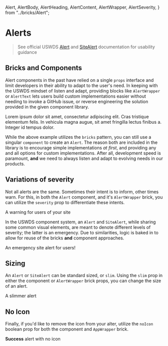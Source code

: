   Alert,
  AlertBody,
  AlertHeading,
  AlertContent,
  AlertWrapper,
  AlertSeverity,
} from "../bricks/Alert";

<Meta title="Alert" component={Alert} />

# Alerts

> See official USWDS [Alert](https://designsystem.digital.gov/components/alert/) and [SiteAlert](https://designsystem.digital.gov/components/site-alert/) documentation for usability guidance

## Bricks and Components

Alert components in the past have relied on a single `props` interface and limit developers in their ability to adapt to the user's need. In keeping with the USWDS mindset of listen and adapt, providing blocks like `AlertWrapper` or `AlertText` lets users build custom implementations easier without needing to invoke a GitHub issue, or reverse engineering the solution provided in the given component library.

<Canvas>
  <Story name="Bricks">
    <AlertWrapper severity={AlertSeverity.INFO}>
      <AlertBody>
        <AlertHeading text="A sample alert heading" />
        <AlertContent>
          Lorem ipsum dolor sit amet, consectetur adipiscing elit. Cras
          tristique elementum felis. In vehicula magna augue, sit amet fringilla
          lectus finibus a. Integer id tempus dolor.
        </AlertContent>
      </AlertBody>
    </AlertWrapper>
  </Story>
</Canvas>

While the above example utilizes the `bricks` pattern, you can still use a singular `component` to create an `Alert`. The reason both are included in the library is to encourage simple implementations _at first_, and providing any and all options for custom implementations. After all, development speed is paramount, **and** we need to always listen and adapt to evolving needs in our products.

<Canvas>
  <Story name="Component">
    <Alert 
      heading="A sample alert heading" 
      content="Lorem ipsum dolor sit amet, consectetur adipiscing elit. Cras
        tristique elementum felis. In vehicula magna augue, sit amet fringilla
        lectus finibus a. Integer id tempus dolor." 
    />
  </Story>
</Canvas>

## Variations of severity

Not all alerts are the same. Sometimes their intent is to inform, other times warn. For this, in both the `Alert` component, and it's `AlertWrapper` brick, you can utilize the `severity` prop to differentiate these intents.

<Canvas>
  <Story name="Severity (Standard)">
    <AlertWrapper severity={AlertSeverity.WARNING}>
      <AlertBody>
        <AlertContent>
          A warning for users of your site
        </AlertContent>
      </AlertBody>
    </AlertWrapper>
    <Alert 
      severity={AlertSeverity.ERROR}
      content="An error notice for users of your site"
    />
    <Alert 
      severity={AlertSeverity.SUCCESS}
      content="You did it! A success message for users of your site"
    />
  </Story>
</Canvas>

In the USWDS component system, an `Alert` and `SiteAlert`, while sharing some common visual elements, are meant to denote different levels of severity; the latter is an emergency. Due to similarities, logic is baked in to allow for reuse of the bricks **and** component approaches.

<Canvas>
  <Story name="Severity (SiteAlert)">
    <AlertWrapper site>
      <AlertBody>
        <AlertContent>
          An emergency site alert for users!
        </AlertContent>
      </AlertBody>
    </AlertWrapper>
    <Alert 
      site
      content="An emergency site alert for users!"
    />
  </Story>
</Canvas>

## Sizing

An `Alert` or `SiteAlert` can be standard sized, or `slim`. Using the `slim` prop in either the component or `AlertWrapper` brick props, you can change the size of an alert.

<Canvas>
  <Story name="Slim">
    <AlertWrapper slim>
      <AlertBody>
        <AlertContent>
          A slimmer alert
        </AlertContent>
      </AlertBody>
    </AlertWrapper>
    <Alert 
      slim
      content="A slimmer alert"
    />
  </Story>
</Canvas>

## No Icon

Finally, if you'd like to remove the icon from your alter, utilize the `noIcon` boolean prop for both the component and `AppWrapper` brick.

<Canvas>
  <Story name="No Icon">
    <AlertWrapper noIcon severity={AlertSeverity.SUCCESS}>
      <AlertBody>
        <AlertContent>
          <b>Success</b> alert with no icon
        </AlertContent>
      </AlertBody>
    </AlertWrapper>
    <Alert 
      noIcon
      site
      content="Site emergency with no icon!"
    />
  </Story>
</Canvas>
